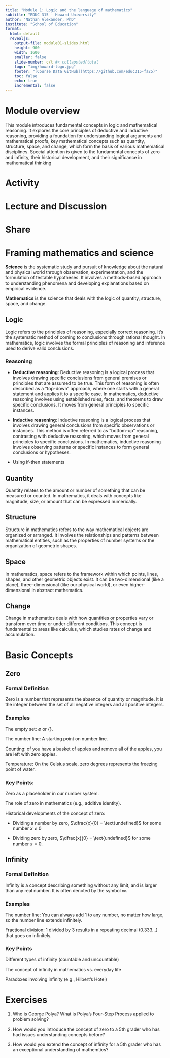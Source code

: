 ```yaml
---
title: "Module 1: Logic and the language of mathematics"
subtitle: "EDUC 315 - Howard University"
author: "Nathan Alexander, PhD"
institute: "School of Education"
format: 
  html: default
  revealjs:
    output-file: module01-slides.html
    height: 900
    width: 1600
    smaller: false
    slide-number: c/t #< collapsted/total
    logo: "img/howard-logo.jpg"
    footer: "[Course Data GitHub](https://github.com/educ315-fa25)"
    toc: false
    echo: true
    incremental: false
---
```


# Module overview

This module introduces fundamental concepts in logic and mathematical reasoning. It explores the core principles of deductive and inductive reasoning, providing a foundation for understanding logical arguments and mathematical proofs, key mathematical concepts such as quantity, structure, space, and change, which form the basis of various mathematical disciplines. Special attention is given to the fundamental concepts of zero and infinity, their historical development, and their significance in mathematical thinking

# Activity

# Lecture and Discussion

# Share

# Framing mathematics and science

**Science** is the systematic study and pursuit of knowledge about the natural and physical world through observation, experimentation, and the formulation of testable hypotheses. It involves a methods-based approach to understanding phenomena and developing explanations based on empirical evidence.

**Mathematics** is the science that deals with the logic of quantity, structure, space, and change.

## Logic

Logic refers to the principles of reasoning, especially correct reasoning. It's the systematic method of coming to conclusions through rational thought. In mathematics, logic involves the formal principles of reasoning and inference used to derive valid conclusions.

### Reasoning

-   **Deductive reasoning**: Deductive reasoning is a logical process that involves drawing specific conclusions from general premises or principles that are assumed to be true. This form of reasoning is often described as a "top-down" approach, where one starts with a general statement and applies it to a specific case. In mathematics, deductive reasoning involves using established rules, facts, and theorems to draw specific conclusions. It moves from general principles to specific instances.

-   **Inductive reasoning**: Inductive reasoning is a logical process that involves drawing general conclusions from specific observations or instances. This method is often referred to as "bottom-up" reasoning, contrasting with deductive reasoning, which moves from general principles to specific conclusions. In mathematics, inductive reasoning involves observing patterns or specific instances to form general conclusions or hypotheses.

-   Using if-then statements

## Quantity

Quantity relates to the amount or number of something that can be measured or counted. In mathematics, it deals with concepts like magnitude, size, or amount that can be expressed numerically.

## Structure

Structure in mathematics refers to the way mathematical objects are organized or arranged. It involves the relationships and patterns between mathematical entities, such as the properties of number systems or the organization of geometric shapes.

## Space

In mathematics, space refers to the framework within which points, lines, shapes, and other geometric objects exist. It can be two-dimensional (like a plane), three-dimensional (like our physical world), or even higher-dimensional in abstract mathematics.

## Change

Change in mathematics deals with how quantities or properties vary or transform over time or under different conditions. This concept is fundamental to areas like calculus, which studies rates of change and accumulation.

# Basic Concepts

## Zero

### Formal Definition

Zero is a number that represents the absence of quantity or magnitude. It is the integer between the set of all negative integers and all positive integers.

### Examples

The empty set: $\emptyset$ or $\{ \}$.

The number line: A starting point on number line.

Counting: of you have a basket of apples and remove all of the apples, you are left with zero apples.

Temperature: On the Celsius scale, zero degrees represents the freezing point of water.

### Key Points:

Zero as a placeholder in our number system.

The role of zero in mathematics (e.g., additive identity).

Historical developments of the concept of zero:

-   Dividing a number by zero, $\dfrac{x}{0} = \text{undefined}$ for some number $x \neq 0$

-   Dividing zero by zero, $\dfrac{x}{0} = \text{undefined}$ for some number $x = 0$.

## Infinity

### Formal Definition

Infinity is a concept describing something without any limit, and is larger than any real number. It is often denoted by the symbol $\infty$.

### Examples

The number line: You can always add 1 to any number, no matter how large, so the number line extends infinitely.

Fractional division: 1 divided by 3 results in a repeating decimal (0.333...) that goes on infinitely.

### Key Points

Different types of infinity (countable and uncountable)

The concept of infinity in mathematics vs. everyday life

Paradoxes involving infinity (e.g., Hilbert's Hotel)

# Exercises

1.  Who is George Polya? What is Polya's Four-Step Process applied to problem solving?

2.  How would you introduce the concept of zero to a 5th grader who has had issues understanding concepts before?

3.  How would you extend the concept of infinity for a 5th grader who has an exceptional understanding of mathemtics?
